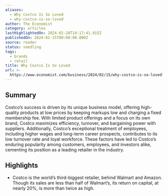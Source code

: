 ```yaml
---
aliases:
  - Why Costco Is So Loved
  - why-costco-is-so-loved
author: The Economist
category: articles
lastHighlightedOn: 2024-02-28T14:17:41.915Z
publishedOn: 2024-02-15T00:00:00.000Z
source: reader
status: seedling
tags:
  - brands
  - retail
title: Why Costco Is So Loved
url: >-
  https://www.economist.com/business/2024/02/15/why-costco-is-so-loved?utm_source=substack&utm_medium=email
---
```

## Summary

Costco’s success is driven by its unique business model, offering high-quality products at low prices by keeping markups low and charging a fixed membership fee. With limited product offerings and a focus on its own brand, Costco maximizes efficiency, turnover, and bargaining power with suppliers. Additionally, Costco’s exceptional treatment of employees, including higher wages and long-term career prospects, contributes to its low turnover rate and loyal workforce. These factors have led to Costco’s enduring popularity among customers, employees, and investors alike, cementing its position as a leading retailer in the industry.

## Highlights

- Costco is the world’s third-biggest retailer, behind Walmart and Amazon. Though its sales are less than half of Walmart’s, its return on capital, at nearly 20%, is more than twice as high.

